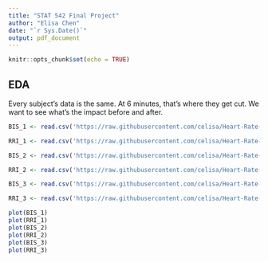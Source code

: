 ```yaml
---
title: "STAT 542 Final Project"
author: "Elisa Chen"
date: "`r Sys.Date()`"
output: pdf_document
---
```


```r
knitr::opts_chunk$set(echo = TRUE)
```

## EDA

Every subject's data is the same. At 6 minutes, that's where they get cut. We want to see what's the impact before and after. 

```r
BIS_1 <- read.csv('https://raw.githubusercontent.com/celisa/Heart-Rate-Variability-Repo/main/01_data/06233283.ECG2442913AnesEvents-6%2B10mins_BIS.txt')

RRI_1 <- read.csv('https://raw.githubusercontent.com/celisa/Heart-Rate-Variability-Repo/main/01_data/06233283.ECG2442913AnesEvents-6%2B10mins_RRI.txt')

BIS_2 <- read.csv('https://raw.githubusercontent.com/celisa/Heart-Rate-Variability-Repo/main/01_data/3578243.ECG2177606AnesEvents-6%2B10mins_BIS.txt')

RRI_2 <- read.csv('https://raw.githubusercontent.com/celisa/Heart-Rate-Variability-Repo/main/01_data/3578243.ECG2177606AnesEvents-6%2B10mins_RRI.txt')

BIS_3 <- read.csv('https://raw.githubusercontent.com/celisa/Heart-Rate-Variability-Repo/main/01_data/7195417.ECG3710114AnesEvents-6%2B10mins_BIS.txt')

RRI_3 <- read.csv('https://raw.githubusercontent.com/celisa/Heart-Rate-Variability-Repo/main/01_data/7195417.ECG3710114AnesEvents-6%2B10mins_RRI.txt')
```

```r
plot(BIS_1)
plot(RRI_1)
plot(BIS_2)
plot(RRI_2)
plot(BIS_3)
plot(RRI_3)
```




